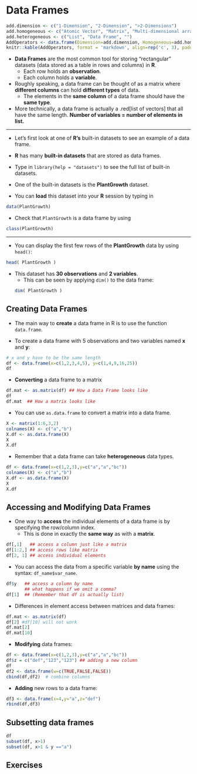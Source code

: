 # Data Frames {#dataframe}


```r
add.dimension <- c("1-Dimension", "2-Dimension", ">2-Dimensions")
add.homogeneous <- c("Atomic Vector", "Matrix", "Multi-dimensional array")
add.heterogeneous <- c("List", "Data Frame", "")
AddOperators <- data.frame(Dimension=add.dimension, Homogeneous=add.homogeneous, Heterogeneous=add.heterogeneous)
knitr::kable(AddOperators, format = 'markdown', align=rep('c', 3), padding=3)
```

* **Data Frames** are the most common tool for storing "rectangular" datasets (data stored as a table in rows and columns) in **R**.
    + Each row holds an **observation**.
    + Each column holds a **variable**.

* Roughly speaking, a data frame can be thought of as a matrix where 
**different columns** can hold **different types** of data.
    + The elements in the **same column** of a data frame should have the **same type**. 


* More technically, a data frame is actually a .red[list of vectors] that all 
have the same length. **Number of variables = number of elements in list.**

---

* Let's first look at one of **R's** built-in datasets to see an example of a data frame.

* **R** has many **built-in datasets** that are stored as data frames.

* Type in `library(help = "datasets")` to see the full list of built-in
datasets.

* One of the built-in datasets is the **PlantGrowth** dataset.

* You can **load** this dataset into your **R** session by typing in
```r
data(PlantGrowth)
```

* Check that `PlantGrowth` is a data frame by using
```r
class(PlantGrowth)
```

---

* You can display the first few rows of the **PlantGrowth** data by using `head()`:
```r
head( PlantGrowth )
```

* This dataset has **30 observations** and **2 variables**.
    + This can be seen by applying `dim()` to the data frame: 
```r
dim( PlantGrowth )
```


## Creating Data Frames

* The main way to **create** a data frame in R is to use the function `data.frame`.

* To create a data frame with 5 observations and two variables named **x** and **y**:
```r
# x and y have to be the same length
df <- data.frame(x=c(1,2,3,4,5), y=c(1,4,9,16,25))
df
```

* **Converting** a data frame to a matrix

```r
df.mat <- as.matrix(df) ## How a Data Frame looks like  
df
df.mat  ## How a matrix looks like
```


* You can use `as.data.frame` to convert a matrix into a data frame. 

```r
X <- matrix(1:6,3,2) 
colnames(X) <- c("a","b")
X.df <- as.data.frame(X)
X
X.df
```

* Remember that a data frame can take **heterogeneous** data types.
```r
df <- data.frame(x=c(1,2,3),y=c("a","a","bc"))
colnames(X) <- c("a","b")
X.df <- as.data.frame(X)
X
X.df
```


## Accessing and Modifying Data Frames

* One way to **access** the individual elements of a data frame is by specifying the row/column index. 
    + This is done in exactly the **same way** as with a **matrix**.

```r
df[,1]   ## access a column just like a matrix
df[1:2,] ## access rows like matrix
df[2, 1] ## access individual elements
```


* You can access the data from a specific variable **by name** 
using the syntax: `df_name$var_name`.

```r
df$y   ## access a column by name
       ## what happens if we omit a comma?
df[1]  ## (Remember that df is actually list)
```


* Differences in element access between matrices and data frames:
```r
df.mat <- as.matrix(df) 
df[2] #df[10] will not work
df.mat[2]
df.mat[10]
```


* **Modifying** data frames:

```r
df <- data.frame(x=c(1,2,3),y=c("a","a","bc")) 
df$z = c("def","123","123") ## adding a new column
df
df2 <- data.frame(w=c(TRUE,FALSE,FALSE))
cbind(df,df2)  # combine columns
```


* **Adding** new rows to a data frame:
```r
df3 <- data.frame(x=4,y="a",z="def") 
rbind(df,df3)  
```


## Subsetting data frames

```r
df
subset(df, x>1)
subset(df, x>1 & y =="a")  
```

## Exercises
